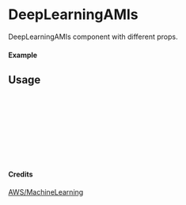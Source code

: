 
<Meta of={DeepLearningAMIs} title="AWS/MachineLearning/DeepLearningAMIs" />

# DeepLearningAMIs

DeepLearningAMIs component with different props.

#### Example

<Canvas of={DeepLearningAMIs.Primary} />

## Usage

```ts
import { DeepLearningAMIs } from "yadl-ui";

const Example = () => {
  return (
      <DeepLearningAMIs />
  );
};

export default Example;
```

#### Credits
[AWS/MachineLearning](https://aws-icons.com/)
